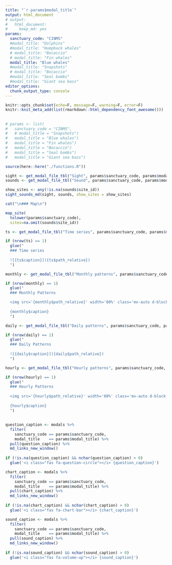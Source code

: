 ```yaml
---
title: "`r params$modal_title`"
output: html_document
# output:
#   html_document:
#     keep_md: yes
params:
  sanctuary_code: "CINMS"
  #modal_title: "Dolphins"
  #modal_title: "Humpback whales"
  # modal_title: "Bocaccio"
  # modal_title: "Fin whales"
  modal_title: "Blue whales"
  #modal_title: "Snapshots"
  # modal_title: "Bocaccio"
  #modal_title: "Seal bombs"
  #modal_title: "Giant sea bass"
editor_options: 
  chunk_output_type: console
---
```

```r
knitr::opts_chunk$set(echo=F, message=F, warning=F, error=F)
knitr::knit_meta_add(list(rmarkdown::html_dependency_font_awesome()))
```

## {.tabset}

```r
# params <- list(
#   sanctuary_code = "CINMS",
#   # modal_title = "Snapshots")
#   modal_title = "Blue whales")
#   modal_title = "Fin whales")
#   modal_title = "Bocaccio")
#   modal_title = "Seal bombs")
#   modal_title = "Giant sea bass")

source(here::here("./functions.R"))

sight <- get_modal_file_tbl("Sight", params$sanctuary_code, params$modal_title)
sounds <- get_modal_file_tbl("Sound", params$sanctuary_code, params$modal_title)

show_sites <- any(!is.na(sounds$site_id))
sight_sounds_md(sight, sounds, show_sites = show_sites)
```

```r
cat("\n### Map\n")
```

```r
map_site(
  tolower(params$sanctuary_code), 
  sites=na.omit(sounds$site_id))
```


```r
ts <- get_modal_file_tbl("Time series", params$sanctuary_code, params$modal_title)

if (nrow(ts) == 1)
  glue("
  ### Time series
  
  ![{ts$caption}]({ts$path_relative})
  ")
```

```r
monthly <- get_modal_file_tbl("Monthly patterns", params$sanctuary_code, params$modal_title)

if (nrow(monthly) == 1)
  glue("
  ### Monthly Patterns 

  <img src='{monthly$path_relative}' width='80%' class='mx-auto d-block'>
  
  {monthly$caption}
  ")
```

```r
daily <- get_modal_file_tbl("Daily patterns", params$sanctuary_code, params$modal_title)

if (nrow(daily) == 1)
  glue("
  ### Daily Patterns 
  
  ![{daily$caption}]({daily$path_relative})
  ")
```

```r
hourly <- get_modal_file_tbl("Hourly patterns", params$sanctuary_code, params$modal_title)

if (nrow(hourly) == 1)
  glue("
  ### Hourly Patterns 
  
  <img src='{hourly$path_relative}' width='80%' class='mx-auto d-block'>
  
  {hourly$caption}
  ")
```

## 

```r
question_caption <- modals %>% 
  filter(
    sanctuary_code == params$sanctuary_code,
    modal_title    == params$modal_title) %>% 
  pull(question_caption) %>% 
  md_links_new_window()
  
if (!is.na(question_caption) && nchar(question_caption) > 0)
  glue('<i class="fas fa-question-circle"></i> {question_caption}')
```

```r
chart_caption <- modals %>% 
  filter(
    sanctuary_code == params$sanctuary_code,
    modal_title    == params$modal_title) %>% 
  pull(chart_caption) %>% 
  md_links_new_window()
  
if (!is.na(chart_caption) && nchar(chart_caption) > 0)
  glue('<i class="fas fa-chart-bar"></i> {chart_caption}')
```

```r
sound_caption <- modals %>% 
  filter(
    sanctuary_code == params$sanctuary_code,
    modal_title    == params$modal_title) %>% 
  pull(sound_caption) %>% 
  md_links_new_window()
  
if (!is.na(sound_caption) && nchar(sound_caption) > 0)
  glue('<i class="fas fa-volume-up"></i> {sound_caption}')
```


